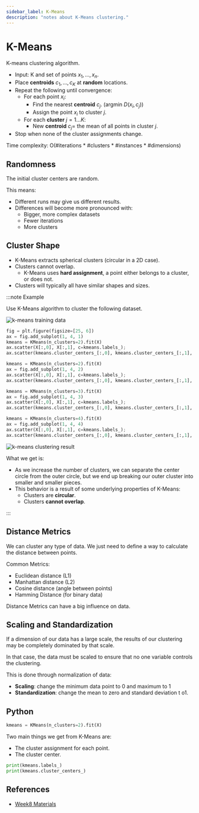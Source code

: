 ```yaml
---
sidebar_label: K-Means
description: "notes about K-Means clustering."
---
```



# K-Means

K-means clustering algorithm.

- Input: K and set of points $x_1, \dots, x_n$.
- Place **centroids** $c_1, \dots, c_K$ at **random** locations.
- Repeat the following until convergence:
  - For each point $x_i$:
    - Find the nearest **centroid** $c_j$. (argmin $D(x_i, c_j)$)
    - Assign the point $x_i$ to cluster $j$.
  - For each **cluster** $j = 1 \dots K$:
    - New **centroid** $c_j =$ the mean of all points in cluster $j$.
- Stop when none of the cluster assignments change.

Time complexity: O(#iterations \* #clusters \* #instances \* #dimensions)

<YouTubeVideo
  src="https://www.youtube.com/embed/_aWzGGNrcic?start=263"
  caption="K-means clustering: how it works"
/>

## Randomness

The initial cluster centers are random.

This means:

- Different runs may give us different results.
- Differences will become more pronounced with:
  - Bigger, more complex datasets
  - Fewer iterations
  - More clusters

## Cluster Shape

- K-Means extracts spherical clusters (circular in a 2D case).
- Clusters cannot overlap.
  - K-Means uses **hard assignment**, a point either belongs to a cluster, or does not.
- Clusters will typically all have similar shapes and sizes.

:::note Example

Use K-Means algorithm to cluster the following dataset.

![k-means training data](_assets-08/k-means-train.png)

```python
fig = plt.figure(figsize=[25, 6])
ax = fig.add_subplot(1, 4, 1)
kmeans = KMeans(n_clusters=2).fit(X)
ax.scatter(X[:,0], X[:,1], c=kmeans.labels_);
ax.scatter(kmeans.cluster_centers_[:,0], kmeans.cluster_centers_[:,1], marker='x', s=400)

kmeans = KMeans(n_clusters=2).fit(X)
ax = fig.add_subplot(1, 4, 2)
ax.scatter(X[:,0], X[:,1], c=kmeans.labels_);
ax.scatter(kmeans.cluster_centers_[:,0], kmeans.cluster_centers_[:,1], marker='x', s=400)

kmeans = KMeans(n_clusters=3).fit(X)
ax = fig.add_subplot(1, 4, 3)
ax.scatter(X[:,0], X[:,1], c=kmeans.labels_);
ax.scatter(kmeans.cluster_centers_[:,0], kmeans.cluster_centers_[:,1], marker='x', s=400)

kmeans = KMeans(n_clusters=4).fit(X)
ax = fig.add_subplot(1, 4, 4)
ax.scatter(X[:,0], X[:,1], c=kmeans.labels_);
ax.scatter(kmeans.cluster_centers_[:,0], kmeans.cluster_centers_[:,1], marker='x', s=400)
```

![k-means clustering result](_assets-08/k-means-predictions.png)

What we get is:

- As we increase the number of clusters, we can separate the center circle from the outer circle,
  but we end up breaking our outer cluster into smaller and smaller pieces.
- This behavior is a result of some underlying properties of K-Means:
  - Clusters are **circular**.
  - Clusters **cannot overlap**.

:::

## Distance Metrics

We can cluster any type of data. We just need to define a way to calculate the distance between points.

Common Metrics:

- Euclidean distance (L1)
- Manhattan distance (L2)
- Cosine distance (angle between points)
- Hamming Distance (for binary data)

Distance Metrics can have a big influence on data.

## Scaling and Standardization

If a dimension of our data has a large scale, the results of our clustering may be completely dominated by that scale.

In that case, the data must be scaled to ensure that no one variable controls the clustering.

This is done through normalization of data:

- **Scaling**: change the minimum data point to 0 and maximum to 1
- **Standardization**: change the mean to zero and standard deviation t o1.

## Python

```python
kmeans = KMeans(n_clusters=2).fit(X)
```

Two main things we get from K-Means are:

- The cluster assignment for each point.
- The cluster center.

```python
print(kmeans.labels_)
print(kmeans.cluster_centers_)
```

## References

- [Week8 Materials](https://github.com/xiaohai-huang/cab420-workspace/tree/master/work/machine-learning/week8)
